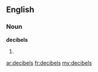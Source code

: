 ==English==

===Noun===
'''decibels'''

# {{plural of|[[decibel]]}}

[[ar:decibels]]
[[fr:decibels]]
[[my:decibels]]
